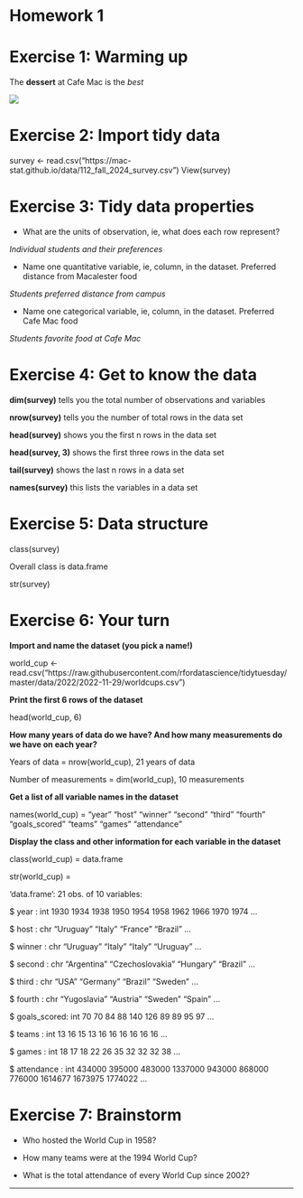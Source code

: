 # Homework 1

# Exercise 1: Warming up

The **dessert** at Cafe Mac is the *best*

![](https://wearecocina.com/wp-content/uploads/2020/06/desserts-1-min.png)

# Exercise 2: Import tidy data

survey \<- read.csv("https://mac-stat.github.io/data/112_fall_2024_survey.csv") View(survey)

# Exercise 3: Tidy data properties

-   What are the units of observation, ie, what does each row represent?

*Individual students and their preferences*

-   Name one quantitative variable, ie, column, in the dataset. Preferred distance from Macalester food

*Students preferred distance from campus*

-   Name one categorical variable, ie, column, in the dataset. Preferred Cafe Mac food

*Students favorite food at Cafe Mac*

# Exercise 4: Get to know the data

**dim(survey)** tells you the total number of observations and variables

**nrow(survey)** tells you the number of total rows in the data set

**head(survey)** shows you the first n rows in the data set

**head(survey, 3)** shows the first three rows in the data set

**tail(survey)** shows the last n rows in a data set

**names(survey)** this lists the variables in a data set

# Exercise 5: Data structure

class(survey)

Overall class is data.frame

str(survey)

# Exercise 6: Your turn

**Import and name the dataset (you pick a name!)**

world_cup \<- read.csv("https://raw.githubusercontent.com/rfordatascience/tidytuesday/master/data/2022/2022-11-29/worldcups.csv")

**Print the first 6 rows of the dataset**

head(world_cup, 6)

**How many years of data do we have? And how many measurements do we have on each year?**

Years of data = nrow(world_cup), 21 years of data

Number of measurements = dim(world_cup), 10 measurements

**Get a list of all variable names in the dataset**

names(world_cup) = "year" "host" "winner" "second" "third" "fourth" "goals_scored" "teams" "games" "attendance"

**Display the class and other information for each variable in the dataset**

class(world_cup) = data.frame

str(world_cup) =

'data.frame': 21 obs. of 10 variables:

\$ year : int 1930 1934 1938 1950 1954 1958 1962 1966 1970 1974 ...

\$ host : chr "Uruguay" "Italy" "France" "Brazil" ...

\$ winner : chr "Uruguay" "Italy" "Italy" "Uruguay" ...

\$ second : chr "Argentina" "Czechoslovakia" "Hungary" "Brazil" ...

\$ third : chr "USA" "Germany" "Brazil" "Sweden" ...

\$ fourth : chr "Yugoslavia" "Austria" "Sweden" "Spain" ...

\$ goals_scored: int 70 70 84 88 140 126 89 89 95 97 ...

\$ teams : int 13 16 15 13 16 16 16 16 16 16 ...

\$ games : int 18 17 18 22 26 35 32 32 32 38 ...

\$ attendance : int 434000 395000 483000 1337000 943000 868000 776000 1614677 1673975 1774022 ...

# Exercise 7: Brainstorm

-   Who hosted the World Cup in 1958?

-   How many teams were at the 1994 World Cup?

-   What is the total attendance of every World Cup since 2002?

------------------------------------------------------------------------
